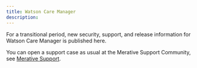 ```yaml
---
title: Watson Care Manager
description: 
---
```


For a transitional period, new security, support, and release information for Watson Care Manager is published here.

You can open a support case as usual at the Merative Support Community, see [Merative Support](https://www.merative.com/support/social-program-management-support-details).
